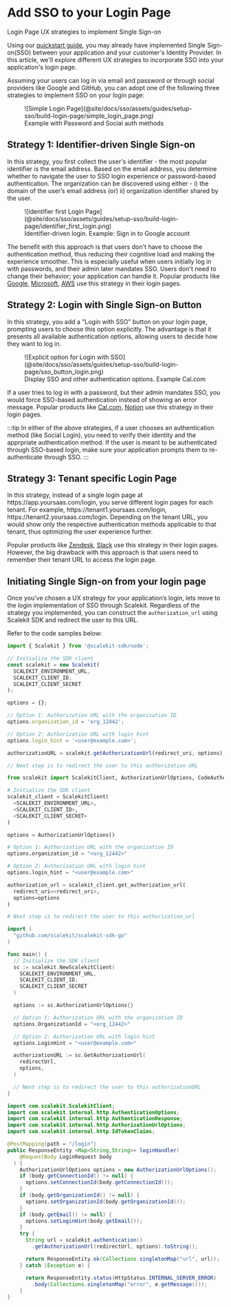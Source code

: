 # Add SSO to your Login Page

<Subtitle>Login Page UX strategies to implement Single Sign-on</Subtitle>

Using our [quickstart guide](/sso/quickstart), you may already have implemented Single Sign-on(SSO) between your application and your customer's Identity Provider. In this article, we'll explore different UX strategies to incorporate SSO into your application's login page.

Assuming your users can log in via email and password or through social providers like Google and GitHub, you can adopt one of the following three strategies to implement SSO on your login page:

<figure className="width-50">
  ![Simple Login
  Page](@site/docs/sso/assets/guides/setup-sso/build-login-page/simple_login_page.png)
  <figcaption> Example with Password and Social auth methods</figcaption>
</figure>

## Strategy 1: Identifier-driven Single Sign-on

In this strategy, you first collect the user's identifier - the most popular identifier is the email address. Based on the email address, you determine whether to navigate the user to SSO login experience or password-based authentication. The organization can be discovered using either -
i) the domain of the user’s email address (or)
ii) organization identifier shared by the user.

<figure>
  ![Identifier first Login
  Page](@site/docs/sso/assets/guides/setup-sso/build-login-page/identifier_first_login.png)
  <figcaption>Identifier-driven login. Example: Sign in to Google account</figcaption>
</figure>

The benefit with this approach is that users don't have to choose the authentication method, thus reducing their cognitive load and making the experience smoother.
This is especially useful when users initially log in with passwords, and their admin later mandates SSO. Users don't need to change their behavior; your application can handle it. Popular products like [Google](https://accounts.google.com), [Microsoft](https://login.microsoftonline.com), [AWS](https://console.aws.amazon.com/console/) use this strategy in their login pages.

## Strategy 2: Login with Single Sign-on Button

In this strategy, you add a "Login with SSO" button on your login page, prompting users to choose this option explicitly. The advantage is that it presents all available authentication options, allowing users to decide how they want to log in.

<figure className="width-50">
  ![Explicit option for Login with
  SSO](@site/docs/sso/assets/guides/setup-sso/build-login-page/sso_button_login.png)
  <figcaption>Display SSO and other authentication options. Example Cal.com</figcaption>
</figure>

If a user tries to log in with a password, but their admin mandates SSO, you would force SSO-based authentication instead of showing an error message. Popular products like [Cal.com](https://app.cal.com/auth/login), [Notion](https://www.notion.so/login) use this strategy in their login pages.

:::tip
In either of the above strategies, if a user chooses an authentication method (like Social Login), you need to verify their identity and the apprpriate authentication method. If the user is meant to be authenticated through SSO-based login, make sure your application prompts them to re-authenticate through SSO.
:::

## Strategy 3: Tenant specific Login Page

In this strategy, instead of a single login page at https:<span></span>//app.yoursaas.com/login, you serve different login pages for each tenant. For example, https://<span></span>tenant1.yoursaas.com/login, https://<span></span>tenant2.yoursaas.com/login. Depending on the tenant URL, you would show only the respective authentication methods applicable to that tenant, thus optimizing the user experience further.

Popular products like [Zendesk](https://www.zendesk.com/in/login/), [Slack](https://scalekit.slack.com/) use this strategy in their login pages. However, the big drawback with this approach is that users need to remember their tenant URL to access the login page.

## Initiating Single Sign-on from your login page

Once you've chosen a UX strategy for your application’s login, lets move to the login implementation of SSO through Scalekit. Regardless of the strategy you implemented, you can construct the `authorization_url` using Scalekit SDK and redirect the user to this URL.

Refer to the code samples below:

<Tabs groupId="tech-stack" queryString>
<TabItem value="nodejs" label="Node.js">

```javascript showLineNumbers
import { Scalekit } from '@scalekit-sdk/node';

// Initialize the SDK client
const scalekit = new Scalekit(
  SCALEKIT_ENVIRONMENT_URL,
  SCALEKIT_CLIENT_ID,
  SCALEKIT_CLIENT_SECRET
);

options = {};

// Option 1: Authorization URL with the organization ID
options.organization_id = 'org_12442';

// Option 2: Authorization URL with login hint
options.login_hint = '<user@example.com>';

authorizationURL = scalekit.getAuthorizationUrl(redirect_uri, options);

// Next step is to redirect the user to this authorization URL
```

</TabItem>
<TabItem value="py" label="Python">

```python showLineNumbers
from scalekit import ScalekitClient, AuthorizationUrlOptions, CodeAuthenticationOptions

# Initialize the SDK client
scalekit_client = ScalekitClient(
  <SCALEKIT_ENVIRONMENT_URL>,
  <SCALEKIT_CLIENT_ID>,
  <SCALEKIT_CLIENT_SECRET>
)

options = AuthorizationUrlOptions()

# Option 1: Authorization URL with the organization ID
options.organization_id = "<org_12442>"

# Option 2: Authorization URL with login hint
options.login_hint = "<user@example.com>"

authorization_url = scalekit_client.get_authorization_url(
  redirect_uri=<redirect_uri>,
  options=options
)

# Next step is to redirect the user to this authorization_url
```

</TabItem>
<TabItem value="golang" label="Go">

```go showLineNumbers
import (
  "github.com/scalekit/scalekit-sdk-go"
)

func main() {
  // Initialize the SDK client
  sc := scalekit.NewScalekitClient(
    SCALEKIT_ENVIRONMENT_URL,
    SCALEKIT_CLIENT_ID,
    SCALEKIT_CLIENT_SECRET
  )

  options := sc.AuthorizationUrlOptions{}

  // Option 1: Authorization URL with the organization ID
  options.OrganizationId = "<org_12442>"

  // Option 2: Authorization URL with login hint
  options.LoginHint = "<user@example.com>"

  authorizationURL := sc.GetAuthorizationUrl(
    redirectUrl,
    options,
  )

  // Next step is to redirect the user to this authorizationURL
}
```

</TabItem>

<TabItem value="java" label="Java">

```java showLineNumbers
import com.scalekit.ScalekitClient;
import com.scalekit.internal.http.AuthenticationOptions;
import com.scalekit.internal.http.AuthenticationResponse;
import com.scalekit.internal.http.AuthorizationUrlOptions;
import com.scalekit.internal.http.IdTokenClaims;

@PostMapping(path = "/login")
public ResponseEntity <Map<String,String>> loginHandler(
    @RequestBody LoginRequest body
  ) {
    AuthorizationUrlOptions options = new AuthorizationUrlOptions();
    if (body.getConnectionId() != null) {
      options.setConnectionId(body.getConnectionId());
    }
    if (body.getOrganizationId() != null) {
      options.setOrganizationId(body.getOrganizationId());
    }
    if (body.getEmail() != null) {
      options.setLoginHint(body.getEmail());
    }
    try {
      String url = scalekit.authentication()
        .getAuthorizationUrl(redirectUrl, options).toString();

      return ResponseEntity.ok(Collections.singletonMap("url", url));
    } catch (Exception e) {

      return ResponseEntity.status(HttpStatus.INTERNAL_SERVER_ERROR)
        .body(Collections.singletonMap("error", e.getMessage()));
    }
}
```

</TabItem>
</Tabs>
